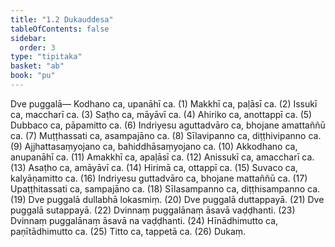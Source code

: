 ```yaml
---
title: "1.2 Dukauddesa"
tableOfContents: false
sidebar:
  order: 3
type: "tipitaka"
basket: "ab"
book: "pu"
---
```



<DynamicBreadcrumb />

<Division number="8" book="pu">

<Paragraph number="64" book="pu">
<Emphasis>Dve puggalā—</Emphasis>
</Paragraph>

<Paragraph number="65" book="pu">
Kodhano ca, upanāhī ca. (1)
</Paragraph>

<Paragraph number="66" book="pu">
Makkhī ca, paḷāsī ca. (2)
</Paragraph>

<Paragraph number="67" book="pu">
Issukī ca, maccharī ca. (3)
</Paragraph>

<Paragraph number="68" book="pu">
Saṭho ca, māyāvī ca. (4)
</Paragraph>

<Paragraph number="69" book="pu">
Ahiriko ca, anottappī ca. (5)
</Paragraph>

<Paragraph number="70" book="pu">
Dubbaco ca, pāpamitto ca. (6)
</Paragraph>

<Paragraph number="71" book="pu">
Indriyesu aguttadvāro ca, bhojane amattaññū ca. (7)
</Paragraph>

<Paragraph number="72" book="pu">
Muṭṭhassati ca, asampajāno ca. (8)
</Paragraph>

<Paragraph number="73" book="pu">
Sīlavipanno ca, diṭṭhivipanno ca. (9)
</Paragraph>

<Paragraph number="74" book="pu">
Ajjhattasaṃyojano ca, bahiddhāsaṃyojano ca. (10)
</Paragraph>

<Paragraph number="75" book="pu">
Akkodhano ca, anupanāhī ca. (11)
</Paragraph>

<Paragraph number="76" book="pu">
Amakkhī ca, apaḷāsī ca. (12)
</Paragraph>

<Paragraph number="77" book="pu">
Anissukī ca, amaccharī ca. (13)
</Paragraph>

<Paragraph number="78" book="pu">
Asaṭho ca, amāyāvī ca. (14)
</Paragraph>

<Paragraph number="79" book="pu">
Hirimā ca, ottappī ca. (15)
</Paragraph>

<Paragraph number="80" book="pu">
Suvaco ca, kalyāṇamitto ca. (16)
</Paragraph>

<Paragraph number="81" book="pu">
Indriyesu guttadvāro ca, bhojane mattaññū ca. (17)
</Paragraph>

<Paragraph number="82" book="pu">
Upaṭṭhitassati ca, sampajāno ca. (18)
</Paragraph>

<Paragraph number="83" book="pu">
Sīlasampanno ca, diṭṭhisampanno ca. (19)
</Paragraph>

<Paragraph number="84" book="pu">
Dve puggalā dullabhā lokasmiṃ. (20)
</Paragraph>

<Paragraph number="85" book="pu">
Dve puggalā duttappayā. (21)
</Paragraph>

<Paragraph number="86" book="pu">
Dve puggalā sutappayā. (22)
</Paragraph>

<Paragraph number="87" book="pu">
Dvinnaṃ puggalānaṃ āsavā vaḍḍhanti. (23)
</Paragraph>

<Paragraph number="88" book="pu">
Dvinnaṃ puggalānaṃ āsavā na vaḍḍhanti. (24)
</Paragraph>

<Paragraph number="89" book="pu">
Hīnādhimutto ca, paṇītādhimutto ca. (25)
</Paragraph>

<Paragraph number="90" book="pu">
Titto ca, tappetā ca. (26)

</Paragraph>
</Division>

<Paragraph number="91" type="center" book="pu">
Dukaṃ.
</Paragraph>
